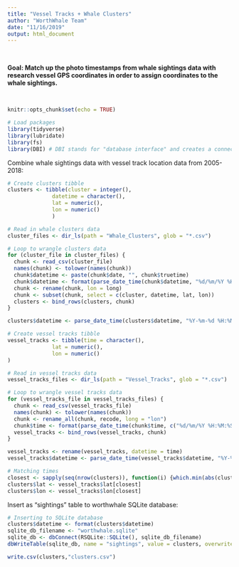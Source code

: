 ```yaml
---
title: "Vessel Tracks + Whale Clusters"
author: "WorthWhale Team"
date: "11/16/2019"
output: html_document
---
```

&nbsp;
  
**Goal: Match up the photo timestamps from whale sightings data with research vessel GPS coordinates in order to assign coordinates to the whale sightings.**  

&nbsp;

```r
knitr::opts_chunk$set(echo = TRUE)
```

```r

# Load packages
library(tidyverse)
library(lubridate)
library(fs)
library(DBI) # DBI stands for "database interface" and creates a connection between R and other database management systems

```


Combine whale sightings data with vessel track location data from 2005-2018:

```r

# Create clusters tibble
clusters <- tibble(cluster = integer(), 
              datetime = character(), 
              lat = numeric(), 
              lon = numeric()
              )

# Read in whale clusters data
cluster_files <- dir_ls(path = "Whale_Clusters", glob = "*.csv")

# Loop to wrangle clusters data
for (cluster_file in cluster_files) {
  chunk <- read_csv(cluster_file)
  names(chunk) <- tolower(names(chunk))
  chunk$datetime <- paste(chunk$date, "", chunk$truetime)
  chunk$datetime <- format(parse_date_time(chunk$datetime, "%d/%m/%Y %H:%M:%S", tz = "America/Dominica"))
  chunk <- rename(chunk, lon = long)
  chunk <- subset(chunk, select = c(cluster, datetime, lat, lon))
  clusters <- bind_rows(clusters, chunk) 
}

clusters$datetime <- parse_date_time(clusters$datetime, "%Y-%m-%d %H:%M:%S")

```


```r

# Create vessel tracks tibble
vessel_tracks <- tibble(time = character(), 
              lat = numeric(), 
              lon = numeric()
)

# Read in vessel tracks data
vessel_tracks_files <- dir_ls(path = "Vessel_Tracks", glob = "*.csv")

# Loop to wrangle vessel tracks data
for (vessel_tracks_file in vessel_tracks_files) {
  chunk <- read_csv(vessel_tracks_file)
  names(chunk) <- tolower(names(chunk))
  chunk <- rename_all(chunk, recode, long = "lon")
  chunk$time <- format(parse_date_time(chunk$time, c("%d/%m/%Y %H:%M:%S", "%Y-%m-%d %H:%M:%S", "%b/%d/%Y %H:%M:%S"), tz = "America/Dominica"))
  vessel_tracks <- bind_rows(vessel_tracks, chunk) 
}

vessel_tracks <- rename(vessel_tracks, datetime = time)
vessel_tracks$datetime <- parse_date_time(vessel_tracks$datetime, "%Y-%m-%d %H:%M:%S")

```


```r

# Matching times
closest <- sapply(seq(nrow(clusters)), function(i) {which.min(abs(clusters$datetime[i] - vessel_tracks$datetime))})
clusters$lat <- vessel_tracks$lat[closest]
clusters$lon <- vessel_tracks$lon[closest]
```

Insert as "sightings" table to worthwhale SQLite database:

```r

# Inserting to SQLite database
clusters$datetime <- format(clusters$datetime)
sqlite_db_filename <- "worthwhale.sqlite" 
sqlite_db <- dbConnect(RSQLite::SQLite(), sqlite_db_filename) 
dbWriteTable(sqlite_db, name = "sightings", value = clusters, overwrite = TRUE, field.types=c(cluster="int"))

write.csv(clusters,"clusters.csv")

```